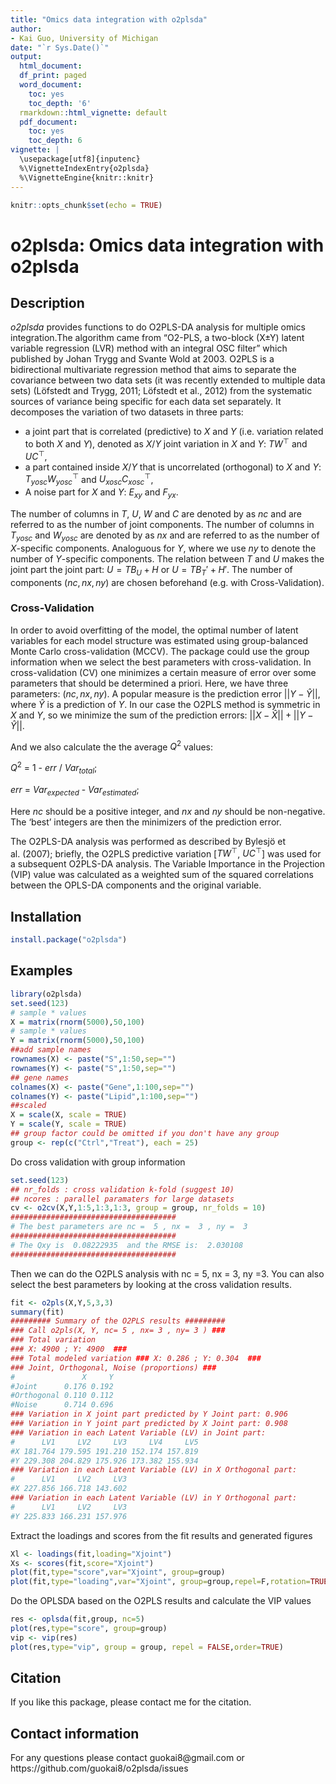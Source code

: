 ```yaml
---
title: "Omics data integration with o2plsda"
author:
- Kai Guo, University of Michigan
date: "`r Sys.Date()`"   
output:
  html_document:
  df_print: paged
  word_document:
    toc: yes
    toc_depth: '6'
  rmarkdown::html_vignette: default
  pdf_document:
    toc: yes
    toc_depth: 6
vignette: |
  \usepackage[utf8]{inputenc}
  %\VignetteIndexEntry{o2plsda}
  %\VignetteEngine{knitr::knitr}
---
```


```r
knitr::opts_chunk$set(echo = TRUE)
```

# o2plsda: Omics data integration with o2plsda
## Description
_o2plsda_ provides functions to do O2PLS-DA analysis for multiple omics integration.The algorithm came from "O2-PLS, a two-block (X±Y) latent variable regression (LVR) method with an integral OSC filter" which published by Johan Trygg and Svante Wold at 2003. O2PLS is a bidirectional multivariate regression method that aims to separate the covariance between two data sets (it was recently extended to multiple data sets) (Löfstedt and Trygg, 2011; Löfstedt et al., 2012) from the systematic sources of variance being specific for each data set separately. 
It decomposes the variation of two datasets in three parts:

- a joint part that is correlated (predictive) to $X$ and $Y$ (i.e. variation related to both $X$ and $Y$), denoted as $X/Y$ joint variation in $X$ and $Y$: $TW^\top$ and $UC^\top$,
- a part contained inside $X/Y$ that is uncorrelated (orthogonal) to $X$ and $Y$: $T_{yosc} W_{yosc} ^\top$ and $U_{xosc} C_{xosc}^\top$,
- A noise part for $X$ and $Y$: $E_{xy}$ and $F_{yx}$.

The number of columns in $T$, $U$, $W$ and $C$ are denoted by as $nc$ and are referred to as the number of joint components. The number of columns in $T_{yosc}$ and $W_{yosc}$ are denoted by as $nx$ and are referred to as the number of $X$-specific components. Analoguous for $Y$, where we use $ny$ to denote the number of $Y$-specific components.
The relation between $T$ and $U$ makes the joint part the joint part: $U = TB_U + H$ or $U = TB_T'+ H'$. The number of components $(nc, nx, ny)$ are chosen beforehand (e.g. with Cross-Validation). 

### Cross-Validation

In order to avoid overfitting of the model, the optimal number of latent variables for each model structure was estimated using group-balanced Monte Carlo cross-validation (MCCV). The package could use the group information when we select the best parameters with cross-validation. In cross-validation (CV) one minimizes a certain measure of error over some parameters that should be determined a priori. Here, we have three parameters: $(nc, nx, ny)$. A popular measure is the prediction error $||Y - \hat{Y}||$, where $\hat{Y}$ is a prediction of $Y$. In our case the O2PLS method is symmetric in $X$ and $Y$, so we minimize the sum of the prediction errors: 
$||X - \hat{X}||+||Y - \hat{Y}||$. 

And we also calculate the the average $Q^2$ values:

$Q^2$ = 1 - $err$ / $Var_{total}$;    

$err$ = $Var_{expected}$ - $Var_{estimated}$;   

Here $nc$ should be a positive integer, and $nx$ and $ny$ should be non-negative. The 'best' integers are then the minimizers of the prediction error.

The O2PLS-DA analysis was performed as described by Bylesjö et al. (2007); briefly, the O2PLS predictive variation [$TW^\top$, $UC^\top$] was used for a subsequent O2PLS-DA analysis. The Variable Importance in the Projection (VIP) value was calculated as a weighted sum of the squared correlations between the OPLS-DA components and the original variable.

## Installation
```r
install.package("o2plsda")
``` 
## Examples
```r
library(o2plsda)
set.seed(123)
# sample * values
X = matrix(rnorm(5000),50,100)
# sample * values
Y = matrix(rnorm(5000),50,100)
##add sample names
rownames(X) <- paste("S",1:50,sep="")
rownames(Y) <- paste("S",1:50,sep="")
## gene names
colnames(X) <- paste("Gene",1:100,sep="")
colnames(Y) <- paste("Lipid",1:100,sep="")
##scaled
X = scale(X, scale = TRUE)
Y = scale(Y, scale = TRUE)
## group factor could be omitted if you don't have any group 
group <- rep(c("Ctrl","Treat"), each = 25)
```
Do cross validation with group information
```r
set.seed(123)
## nr_folds : cross validation k-fold (suggest 10)
## ncores : parallel paramaters for large datasets
cv <- o2cv(X,Y,1:5,1:3,1:3, group = group, nr_folds = 10)
#####################################
# The best parameters are nc =  5 , nx =  3 , ny =  3 
#####################################
# The Qxy is  0.08222935  and the RMSE is:  2.030108 
#####################################
```

Then we can do the O2PLS analysis with nc = 5, nx = 3, ny =3. You can also select the best parameters by looking at the cross validation results.
```r
fit <- o2pls(X,Y,5,3,3)
summary(fit)
######### Summary of the O2PLS results #########
### Call o2pls(X, Y, nc= 5 , nx= 3 , ny= 3 ) ###
### Total variation 
### X: 4900 ; Y: 4900  ###
### Total modeled variation ### X: 0.286 ; Y: 0.304  ###
### Joint, Orthogonal, Noise (proportions) ###
#               X     Y
#Joint      0.176 0.192
#Orthogonal 0.110 0.112
#Noise      0.714 0.696
### Variation in X joint part predicted by Y Joint part: 0.906 
### Variation in Y joint part predicted by X Joint part: 0.908 
### Variation in each Latent Variable (LV) in Joint part: 
#      LV1     LV2     LV3     LV4     LV5
#X 181.764 179.595 191.210 152.174 157.819
#Y 229.308 204.829 175.926 173.382 155.934
### Variation in each Latent Variable (LV) in X Orthogonal part: 
#      LV1     LV2     LV3
#X 227.856 166.718 143.602
### Variation in each Latent Variable (LV) in Y Orthogonal part: 
#      LV1     LV2     LV3
#Y 225.833 166.231 157.976

```

Extract the loadings and scores from the fit results and generated figures

```r
Xl <- loadings(fit,loading="Xjoint")
Xs <- scores(fit,score="Xjoint")
plot(fit,type="score",var="Xjoint", group=group)
plot(fit,type="loading",var="Xjoint", group=group,repel=F,rotation=TRUE)
```

Do the OPLSDA based on the O2PLS results and calculate the VIP values
```r
res <- oplsda(fit,group, nc=5)
plot(res,type="score", group=group)
vip <- vip(res)
plot(res,type="vip", group = group, repel = FALSE,order=TRUE)
```

## Citation
If you like this package, please contact me for the citation.

## Contact information

For any questions please contact guokai8@gmail.com or https://github.com/guokai8/o2plsda/issues
